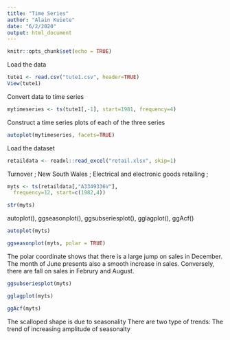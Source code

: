 ---
title: "Time Series"
author: "Alain Kuiete"
date: "6/2/2020"
output: html_document
---

```{r setup, include=FALSE}
knitr::opts_chunk$set(echo = TRUE)
```

Load the data
```{r}
tute1 <- read.csv("tute1.csv", header=TRUE)
View(tute1)
```

Convert data to time series
```{r}
mytimeseries <- ts(tute1[,-1], start=1981, frequency=4)
```


Construct a time series plots of each of the three series
```{r}
autoplot(mytimeseries, facets=TRUE)
```

Load the dataset
```{r}
retaildata <- readxl::read_excel("retail.xlsx", skip=1)
```

Turnover ;  New South Wales ;  Electrical and electronic goods retailing ;
```{r}
myts <- ts(retaildata[,"A3349336V"],
  frequency=12, start=c(1982,4))
```

```{r}
str(myts)
```


autoplot(), ggseasonplot(), ggsubseriesplot(), gglagplot(), ggAcf()
```{r}
autoplot(myts)
```

```{r}
ggseasonplot(myts, polar = TRUE)
```

The polar coordinate shows that there is a large jump on sales in December. The month of June presents also a smooth increase in sales. Conversely, there are fall on sales in Februry and August.

```{r}
ggsubseriesplot(myts)
```


```{r}
gglagplot(myts)
```

```{r}
ggAcf(myts)
```

The scalloped shape is due to seasonality
There are two type of trends: 
The trend of increasing amplitude of seasonalty 















